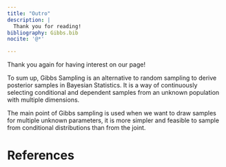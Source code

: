 ```yaml
---
title: "Outro"
description: |
  Thank you for reading!
bibliography: Gibbs.bib
nocite: '@*'

---
```


Thank you again for having interest on our page!

To sum up, Gibbs Sampling is an alternative to random sampling to derive posterior samples in Bayesian Statistics. It is a way of continuously selecting conditional and dependent samples from an unknown population with multiple dimensions.

The main point of Gibbs sampling is used when we want to draw samples for multiple unknown parameters, it is more simpler and feasible to sample from conditional distributions than from the joint.


# References


